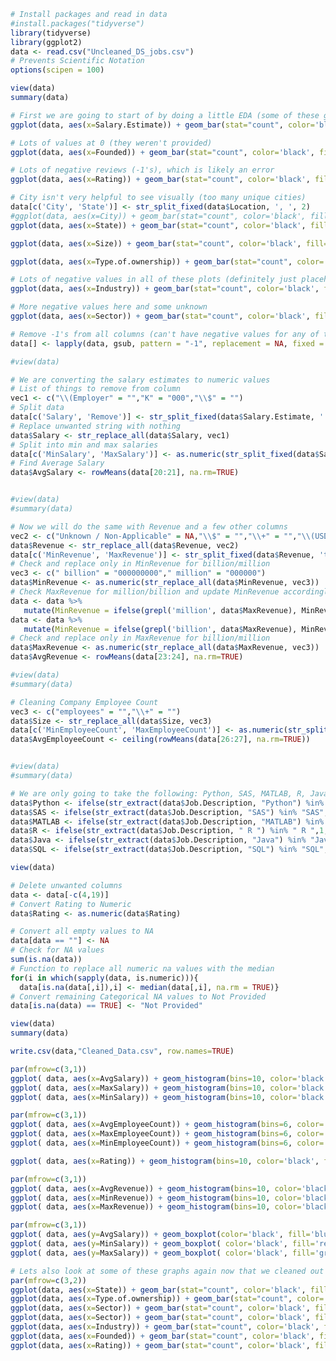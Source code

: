 
```{r Setup}
# Install packages and read in data
#install.packages("tidyverse")
library(tidyverse)
library(ggplot2)
data <- read.csv("Uncleaned_DS_jobs.csv")
# Prevents Scientific Notation 
options(scipen = 100)

view(data)
summary(data)
```

```{r EDA}
# First we are going to start of by doing a little EDA (some of these graphs are more helpful than others)
ggplot(data, aes(x=Salary.Estimate)) + geom_bar(stat="count", color='black', fill='blue')+ theme(axis.text.x = element_text(lineheight = 0.5, angle = 90, vjust = 0.5, hjust=1))
```

```{r EDA}
# Lots of values at 0 (they weren't provided)
ggplot(data, aes(x=Founded)) + geom_bar(stat="count", color='black', fill='blue')
```
```{r EDA}
# Lots of negative reviews (-1's), which is likely an error
ggplot(data, aes(x=Rating)) + geom_bar(stat="count", color='black', fill='blue')
```
```{r EDA}
# City isn't very helpful to see visually (too many unique cities)
data[c('City', 'State')] <- str_split_fixed(data$Location, ', ', 2)
#ggplot(data, aes(x=City)) + geom_bar(stat="count", color='black', fill='blue')+ theme(axis.text.x = element_text(angle = 90, vjust = 0.5, hjust=1))
ggplot(data, aes(x=State)) + geom_bar(stat="count", color='black', fill='blue')+ theme(axis.text.x = element_text(angle = 90, vjust = 0.5, hjust=1))
```
```{r EDA}
ggplot(data, aes(x=Size)) + geom_bar(stat="count", color='black', fill='blue')+ theme(axis.text.x = element_text(angle = 90, vjust = 0.5, hjust=1))
```
```{r EDA}
ggplot(data, aes(x=Type.of.ownership)) + geom_bar(stat="count", color='black', fill='blue')+ theme(axis.text.x = element_text(angle = 90, vjust = 0.5, hjust=1))
```
```{r EDA}
# Lots of negative values in all of these plots (definitely just placeholder values)
ggplot(data, aes(x=Industry)) + geom_bar(stat="count", color='black', fill='blue')+ theme(axis.text.x = element_text(angle = 90, vjust = 0.5, hjust=1))
```
```{r EDA}
# More negative values here and some unknown
ggplot(data, aes(x=Sector)) + geom_bar(stat="count", color='black', fill='blue')+ theme(axis.text.x = element_text(angle = 90, vjust = 0.5, hjust=1))
```

```{r Cleaning}
# Remove -1's from all columns (can't have negative values for any of these)
data[] <- lapply(data, gsub, pattern = "-1", replacement = NA, fixed = TRUE)

#view(data)
```

```{r Cleaning Salary Estimate}
# We are converting the salary estimates to numeric values
# List of things to remove from column
vec1 <- c("\\(Employer" = "","K" = "000","\\$" = "")
# Split data
data[c('Salary', 'Remove')] <- str_split_fixed(data$Salary.Estimate, ' ', 2)
# Replace unwanted string with nothing
data$Salary <- str_replace_all(data$Salary, vec1)
# Split into min and max salaries
data[c('MinSalary', 'MaxSalary')] <- as.numeric(str_split_fixed(data$Salary, '-', 2)) 
# Find Average Salary
data$AvgSalary <- rowMeans(data[20:21], na.rm=TRUE)


#view(data)
#summary(data)
```

```{r Cleaning Revenue}
# Now we will do the same with Revenue and a few other columns
vec2 <- c("Unknown / Non-Applicable" = NA,"\\$" = "","\\+" = "","\\(USD\\)" = "")
data$Revenue <- str_replace_all(data$Revenue, vec2)
data[c('MinRevenue', 'MaxRevenue')] <- str_split_fixed(data$Revenue, 'to', 2)
# Check and replace only in MinRevenue for billion/million 
vec3 <- c(" billion" = "000000000"," million" = "000000")
data$MinRevenue <- as.numeric(str_replace_all(data$MinRevenue, vec3))
# Check MaxRevenue for million/billion and update MinRevenue accordingly
data <- data %>% 
   mutate(MinRevenue = ifelse(grepl('million', data$MaxRevenue), MinRevenue*1000000, MinRevenue))
data <- data %>% 
   mutate(MinRevenue = ifelse(grepl('billion', data$MaxRevenue), MinRevenue*1000000000, MinRevenue))
# Check and replace only in MaxRevenue for billion/million 
data$MaxRevenue <- as.numeric(str_replace_all(data$MaxRevenue, vec3))
data$AvgRevenue <- rowMeans(data[23:24], na.rm=TRUE)

#view(data)
#summary(data)
```

```{r Cleaning Company Employee Count}
# Cleaning Company Employee Count
vec3 <- c("employees" = "","\\+" = "")
data$Size <- str_replace_all(data$Size, vec3)
data[c('MinEmployeeCount', 'MaxEmployeeCount')] <- as.numeric(str_split_fixed(data$Size, 'to', 2))
data$AvgEmployeeCount <- ceiling(rowMeans(data[26:27], na.rm=TRUE))


#view(data)
#summary(data)
```

```{r Cleaning Job Description (Scrape Skills and Store as Dummy Variables)}
# We are only going to take the following: Python, SAS, MATLAB, R, Java, SQL
data$Python <- ifelse(str_extract(data$Job.Description, "Python") %in% "Python",1,0)
data$SAS <- ifelse(str_extract(data$Job.Description, "SAS") %in% "SAS",1,0)
data$MATLAB <- ifelse(str_extract(data$Job.Description, "MATLAB") %in% "MATLAB",1,0)
data$R <- ifelse(str_extract(data$Job.Description, " R ") %in% " R ",1,0)
data$Java <- ifelse(str_extract(data$Job.Description, "Java") %in% "Java",1,0)
data$SQL <- ifelse(str_extract(data$Job.Description, "SQL") %in% "SQL",1,0)

view(data)
```

```{r Cleaning}
# Delete unwanted columns
data <- data[-c(4,19)]
# Convert Rating to Numeric
data$Rating <- as.numeric(data$Rating)
```

```{r Cleaning}
# Convert all empty values to NA 
data[data == ""] <- NA
# Check for NA values
sum(is.na(data))
# Function to replace all numeric na values with the median
for(i in which(sapply(data, is.numeric))){
  data[is.na(data[,i]),i] <- median(data[,i], na.rm = TRUE)}
# Convert remaining Categorical NA values to Not Provided 
data[is.na(data) == TRUE] <- "Not Provided"

view(data)
summary(data)
```

```{r Create CSV} 
write.csv(data,"Cleaned_Data.csv", row.names=TRUE)
```

```{r Visualizations}
par(mfrow=c(3,1))
ggplot( data, aes(x=AvgSalary)) + geom_histogram(bins=10, color='black', fill='blue')
ggplot( data, aes(x=MaxSalary)) + geom_histogram(bins=10, color='black', fill='green')
ggplot( data, aes(x=MinSalary)) + geom_histogram(bins=10, color='black', fill='red')
```

```{r Visualizations}
par(mfrow=c(3,1))
ggplot( data, aes(x=AvgEmployeeCount)) + geom_histogram(bins=6, color='black', fill='blue')
ggplot( data, aes(x=MaxEmployeeCount)) + geom_histogram(bins=6, color='black', fill='green')
ggplot( data, aes(x=MinEmployeeCount)) + geom_histogram(bins=6, color='black', fill='red')
```

```{r Visualizations}
ggplot( data, aes(x=Rating)) + geom_histogram(bins=10, color='black', fill='blue')
```
```{r Visualizations}
par(mfrow=c(3,1))
ggplot( data, aes(x=AvgRevenue)) + geom_histogram(bins=10, color='black', fill='blue')
ggplot( data, aes(x=MinRevenue)) + geom_histogram(bins=10, color='black', fill='red')
ggplot( data, aes(x=MaxRevenue)) + geom_histogram(bins=10, color='black', fill='green')
```

```{r Visualizations}
par(mfrow=c(3,1))
ggplot( data, aes(y=AvgSalary)) + geom_boxplot(color='black', fill='blue',notch=FALSE)
ggplot( data, aes(y=MinSalary)) + geom_boxplot( color='black', fill='red',notch=FALSE)
ggplot( data, aes(y=MaxSalary)) + geom_boxplot( color='black', fill='green',notch=FALSE)
```

```{r Visualizations}
# Lets also look at some of these graphs again now that we cleaned out the data set
par(mfrow=c(3,2))
ggplot(data, aes(x=State)) + geom_bar(stat="count", color='black', fill='blue')+ theme(axis.text.x = element_text(angle = 90, vjust = 0.5, hjust=1))
ggplot(data, aes(x=Type.of.ownership)) + geom_bar(stat="count", color='black', fill='blue')+ theme(axis.text.x = element_text(angle = 90, vjust = 0.5, hjust=1))
ggplot(data, aes(x=Sector)) + geom_bar(stat="count", color='black', fill='blue')+ theme(axis.text.x = element_text(angle = 90, vjust = 0.5, hjust=1))
ggplot(data, aes(x=Sector)) + geom_bar(stat="count", color='black', fill='blue')+ theme(axis.text.x = element_text(angle = 90, vjust = 0.5, hjust=1))
ggplot(data, aes(x=Industry)) + geom_bar(stat="count", color='black', fill='blue')+ theme(axis.text.x = element_text(angle = 90, vjust = 0.5, hjust=1))
ggplot(data, aes(x=Founded)) + geom_bar(stat="count", color='black', fill='blue')+ theme(axis.text.x = element_text(angle = 90, vjust = 0.5, hjust=1))
ggplot(data, aes(x=Rating)) + geom_bar(stat="count", color='black', fill='blue')
```








